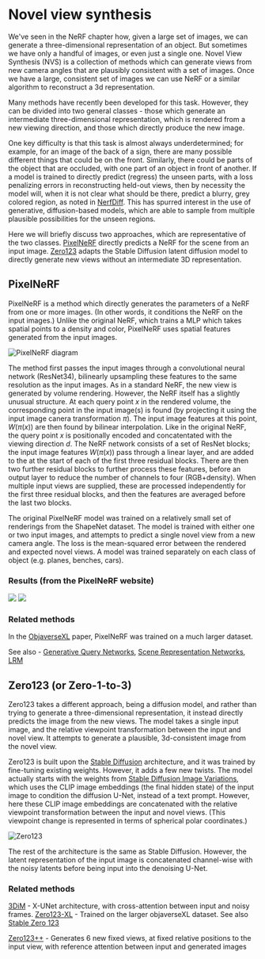 
# Novel view synthesis

We've seen in the NeRF chapter how, given a large set of images, we
can generate a three-dimensional representation of an object. But
sometimes we have only a handful of images, or even just a single one.  Novel View
Synthesis (NVS) is a collection of methods which can generate views
from new camera angles that are plausibly consistent with a set of
images. Once we have a large, consistent set of images we can use NeRF
or a similar algorithm to reconstruct a 3d representation.

Many methods have recently been developed for this task. However, they
can be divided into two general classes - those which generate an
intermediate three-dimensional representation, which is rendered from a
new viewing direction, and those which directly produce the new image.

One key difficulty is that this task is almost always underdetermined;
for example, for an image of the back of a sign, there are many
possible different things that could be on the front. Similarly,
there could be parts of the object that are occluded, with one part of
an object in front of another.
If a model is trained to directly predict (regress) the unseen parts,
with a loss penalizing errors in reconstructing held-out views, then
by necessity the model will, when it is not clear what should be
there, predict a blurry, grey colored region, as noted in
[NerfDiff](https://jiataogu.me/nerfdiff/).  This has spurred interest
in the use of generative, diffusion-based models, which are able to
sample from multiple plausible possibilities for the unseen
regions.

Here we will briefly discuss two approaches, which are representative
of the two classes. [PixelNeRF](https://alexyu.net/pixelnerf) directly
predicts a NeRF for the scene from an input
image. [Zero123](https://zero123.cs.columbia.edu/) adapts the Stable
Diffusion latent diffusion model to directly generate new views
without an intermediate 3D representation.


## PixelNeRF

PixelNeRF is a method which directly generates the parameters of a
NeRF from one or more images.  (In other words, it conditions the
NeRF on the input images.)  Unlike the original NeRF, which trains a
MLP which takes spatial points to a density and color, PixelNeRF uses
spatial features generated from the input images.

![PixelNeRF diagram](https://alexyu.net/pixelnerf/img/pipeline.png)


The method first passes the input images through a convolutional
neural network (ResNet34), bilinearly upsampling these features to the
same resolution as the input images.  As in a standard NeRF, the new
view is generated by volume rendering.  However, the NeRF itself has a
slightly unusual structure. At each query point $x$ in the rendered
volume, the corresponding point in the input image(s) is found (by
projecting it using the input image canera transformation $\pi$). The
input image features at this point, $W(\pi(x))$ are then found by
bilinear interpolation. Like in the original NeRF, the query point $x$
is positionally encoded and concatentated with the viewing direction
$d$.  The NeRF network consists of a set of ResNet blocks; the input
image features $W(\pi(x))$ pass through a linear layer, and are added
to the at the start of each of the first three residual blocks.  There
are then two further residual blocks to further process these
features, before an output layer to reduce the number of channels to
four (RGB+density). When multiple input views are supplied, these are
processed independently for the first three residual blocks, and then
the features are averaged before the last two blocks.


The original PixelNeRF model was trained on a relatively small set of
renderings from the ShapeNet dataset.  The model is trained with either one or two
input images, and attempts to predict a single novel view from a
new camera angle. The loss is the mean-squared error between the
rendered and expected novel views.  A model was trained separately on
each class of object (e.g. planes, benches, cars).

### Results (from the PixelNeRF website)

![](https://alexyu.net/pixelnerf/img/teaser/single_01_input.png)
![](https://alexyu.net/pixelnerf/img/teaser/single_01_input.png)

### Related methods

In the [ObjaverseXL](https://arxiv.org/pdf/2307.05663.pdf) paper,
PixelNeRF was trained on a much larger dataset.

See also - [Generative Query
Networks](https://deepmind.google/discover/blog/neural-scene-representation-and-rendering/),
[Scene Representation
Networks](https://www.vincentsitzmann.com/srns/),
[LRM](https://arxiv.org/pdf/2311.04400.pdf)


## Zero123 (or Zero-1-to-3)

Zero123 takes a different approach, being a diffusion model, and
rather than trying to generate a three-dimensional representation, it
instead directly predicts the image from the new views. The model
takes a single input image, and the relative viewpoint transformation
between the input and novel view. It attempts to generate a plausible,
3d-consistent image from the novel view.

Zero123 is built upon the [Stable
Diffusion](https://arxiv.org/abs/2112.10752) architecture, and it was
trained by fine-tuning existing weights.  However, it adds a few new
twists. The model actually starts with the weights from [Stable
Diffusion Image
Variations](https://huggingface.co/spaces/lambdalabs/stable-diffusion-image-variations),
which uses the CLIP image embeddings (the final hidden state) of the
input image to condition the diffusion U-Net, instead of a text
prompt. However, here these CLIP image embeddings are concatenated
with the relative viewpoint transformation between the input and novel views.
(This viewpoint change is represented in terms of spherical polar coordinates.)

![Zero123](https://zero123.cs.columbia.edu/assets/teaser.png)

The rest of the architecture is the same as Stable Diffusion. However,
the latent representation of the input image is concatenated
channel-wise with the noisy latents before being input into the
denoising U-Net.


### Related methods

[3DiM](https://3d-diffusion.github.io/) - X-UNet architecture, with
cross-attention between input and noisy frames.
[Zero123-XL](https://arxiv.org/pdf/2311.13617.pdf) - Trained on the
larger objaverseXL dataset. See also [Stable Zero
123](https://huggingface.co/stabilityai/stable-zero123)

[Zero123++](https://arxiv.org/abs/2310.15110) - Generates 6 new fixed
views, at fixed relative positions to the input view, with reference
attention between input and generated images
